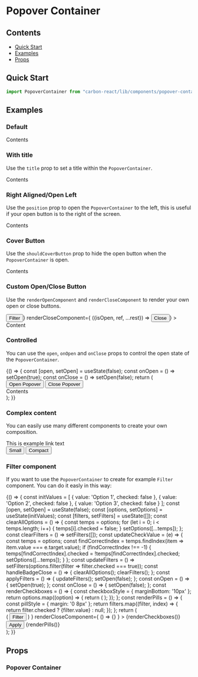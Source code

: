 
<Meta title="Design System/Popover Container" />

# Popover Container

## Contents
- [Quick Start](#quick-start)
- [Examples](#examples)
- [Props](#props)

## Quick Start

```javascript
import PopoverContainer from "carbon-react/lib/components/popover-container";
```

## Examples

### Default

<Preview>
  <Story name="default" parameters={{ info: { disable: true }}} >
    <div style={{height: 100}}>
      <PopoverContainer>
        Contents
      </PopoverContainer>      
    </div>
  </Story>
</Preview>

### With title
Use the `title` prop to set a title within the `PopoverContainer`.

<Preview>
  <Story name="title" parameters={{ info: { disable: true }}} >
    <div style={{height: 100}}>
      <PopoverContainer title="With a title" open={true}>
      Contents
      </PopoverContainer>
      </div>
  </Story>
</Preview>

### Right Aligned/Open Left
Use the `position` prop to open the `PopoverContainer` to the left, this is useful if your open button is to the right
of the screen.

<Preview>
  <Story name="position" parameters={{ info: { disable: true }}} >
    <div style={{height: 100, float: 'right'}}>
      <PopoverContainer title="Right Aligned" position="left" open={true}>
      Contents
      </PopoverContainer>
      </div>
  </Story>
</Preview>

### Cover Button
Use the `shouldCoverButton` prop to hide the open button when the `PopoverContainer` is open.

<Preview>
  <Story name="cover button" parameters={{ info: { disable: true }}} >
    <div style={{height: 100}}>
      <PopoverContainer title="Cover Button" shouldCoverButton open={true}>
      Contents
      </PopoverContainer>
    </div>
  </Story>
</Preview>

### Custom Open/Close Button
Use the `renderOpenComponent` and `renderCloseComponent` to render your own open or close buttons.

<Preview>
  <Story name="render props" parameters={{ info: { disable: true }}} >
    <div style={{height: 250}}>
      <PopoverContainer
        title='Custom Open &amp; Close Button'
        renderOpenComponent={ ({isOpen, ref,...rest}) => <Button iconType={ !isOpen ? 'filter_new' : 'close' } iconPosition='after' {...rest}>Filter</Button>}
        renderCloseComponent={ ({isOpen, ref, ...rest}) => <Button {...rest}>Close</Button>}
      >
      Content
    </PopoverContainer>
      </div>
  </Story>
</Preview>

### Controlled
You can use the `open`, `onOpen` and `onClose` props to control the open state of the `PopoverContainer`.

<Preview>
  <Story name="controlled" parameters={{ info: { disable: true }}}>
    {() => {
          const [open, setOpen] = useState(false);
          const onOpen = () => setOpen(true);
          const onClose = () => setOpen(false);
          return (
            <div style={{height: 150}}>
            <Button onClick={ onOpen }>Open Popover</Button>
            <Button onClick={ onClose } ml={2}>Close Popover</Button>
            <br />
            <PopoverContainer
              title='Controlled'
              open={ open }
              onOpen={ onOpen }
              onClose={ onClose }
            >Contents</PopoverContainer>
            </div>
          );
        }}
  </Story>
</Preview>


### Complex content
You can easily use many different components to create your own composition.

<Preview>
  <Story name="complex" parameters={{ info: { disable: true }}}>
    <div style={{height: 330}}>
      <PopoverContainer title='Popover Container Title' open={true}>
        <Link>This is example link text</Link>
        <div style={ { padding: '25px 0 15px 0' } }>
          <Button>Small</Button>
          <Button ml={2}>Compact</Button>
        </div>
        <DraggableContainer>
          <DraggableItem key='1' id={ 1 }>
            <Checkbox name='one' label='Draggable Label One' />
          </DraggableItem>
          <DraggableItem key='2' id={ 2 }>
            <Checkbox name='two' label='Draggable Label Two' />
          </DraggableItem>
          <DraggableItem key='3' id={ 3 }>
            <Checkbox name='three' label='Draggable Label Three' />
          </DraggableItem>
          <DraggableItem key='4' id={ 4 }>
            <Checkbox name='four' label='Draggable Label Four' />
          </DraggableItem>
        </DraggableContainer>
      </PopoverContainer>
    </div>
  </Story>
</Preview>

### Filter component
If you want to use the `PopoverContainer` to create for example `Filter` component.
You can do it easly in this way:

<Preview>
  <Story name="filter" parameters={{ info: { disable: true }}}>
    {() => {
        const initValues = [
          { value: 'Option 1', checked: false },
          { value: 'Option 2', checked: false },
          { value: 'Option 3', checked: false }
        ];
        const [open, setOpen] = useState(false);
        const [options, setOptions] = useState(initValues);
        const [filters, setFilters] = useState([]);
        const clearAllOptions = () => {
          const temps = options;
          for (let i = 0; i < temps.length; i++) {
            temps[i].checked = false;
          }
          setOptions([...temps]);
        };
        const clearFilters = () => setFilters([]);
        const updateCheckValue = (e) => {
          const temps = options;
          const findCorrectIndex = temps.findIndex(item => item.value === e.target.value);
          if (findCorrectIndex !== -1) {
            temps[findCorrectIndex].checked = !temps[findCorrectIndex].checked;
            setOptions([...temps]);
          }
        };
        const updateFilters = () => setFilters(options.filter(filter => filter.checked === true));
        const handleBadgeClose = () => {
          clearAllOptions();
          clearFilters();
        };
        const applyFilters = () => {
          updateFilters();
          setOpen(false);
        };
        const onOpen = () => {
          setOpen(true);
        };
        const onClose = () => {
          setOpen(false);
        };
        const renderCheckboxes = () => {
          const checkboxStyle = {
            marginBottom: '10px'
          };
          return options.map((option) => {
            return (
              <Checkbox
                onChange={ updateCheckValue }
                style={ checkboxStyle }
                label={ option.value }
                name={ option.value }
                value={ option.value }
                checked={ option.checked }
                key={ option.value }
              />
            );
          });
        };
        const renderPills = () => {
          const pillStyle = {
            margin: '0 8px'
          };
          return filters.map((filter, index) => {
            return filter.checked ? <Pill key={ index } style={ pillStyle }>{filter.value}</Pill> : null;
          });
        };
        return (
          <div style={{height: 280}}>
            <PopoverContainer
              title='How to create Filter component'
              open={ open }
              onOpen={ onOpen }
              onClose={ onClose }
              renderOpenComponent={ ({ isOpen, ref, ...rest }) => (
                <Badge counter={ filters.length } onClick={ handleBadgeClose }>
                  <Button
                    style={ { marginRight: 0 } }
                    buttonType={ isOpen ? 'primary' : 'darkBackground' }
                    iconPosition='after'
                    iconType={ !isOpen ? 'filter_new' : 'close' }
                    size='small'
                    { ...rest }
                  >
                    Filter
                  </Button>
                </Badge>
              ) }
              renderCloseComponent={ () => {} }
            >
              {renderCheckboxes()}
              <Button onClick={ applyFilters } style={ { margin: '20px 0' } }>Apply</Button>
            </PopoverContainer>
            {renderPills()}
          </div>
        );
      }}
  </Story>
</Preview>

## Props

### Popover Container

<StyledSystemProps
  of={PopoverContainer}
  padding
  noHeader
/>
